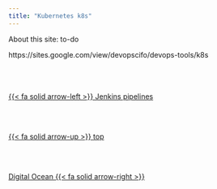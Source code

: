 ```yaml
---
title: "Kubernetes k8s"
---
```


About this site: to-do

https://sites.google.com/view/devopscifo/devops-tools/k8s<!--- navLinks -->
<br><br>
<div class=row>
<br>
<div class='column left previous'>
<br>
[{{< fa solid arrow-left >}} Jenkins pipelines](/devops/devops-tools-jenkins.qmd)
<br>
</div>
<br>
<div class='column center'>
<br>
[{{< fa solid arrow-up >}} top](#top)
<br>
</div>
<br>
<div class='column right next'>
<br>
[Digital Ocean  {{< fa solid arrow-right >}}](/devops/devops-tools-digitalocean.qmd)
<br>
</div>
<br>
</div>
